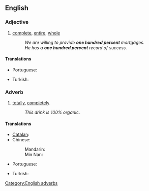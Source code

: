 ==English==

===Adjective===
{{en-adj|head=[[one]] [[hundred]] [[percent]]|-}}

# [[complete]], [[entire]], [[whole]]
#: ''We are willing to provide '''one hundred percent''' mortgages.''
#: ''He has a '''one hundred percent''' record of success.''

====Translations====
{{trans-top|complete, total}}
* Portuguese: {{t-|pt|cem por cento}}
{{trans-mid}}
* Turkish: {{t|tr|yüzde yüz}}
{{trans-bottom}}

===Adverb===
{{en-adv|head=[[one]] [[hundred]] [[percent]]|-}}

# [[totally]], [[completely]]
#: ''This drink is 100% organic.''

====Translations====
{{trans-top|completely, totally}}
* [[Catalan]]: {{t|ca|cent per cent}}
* Chinese:
*: Mandarin: {{t|zh|百分之百|tr=bǎifen zhi bǎi|sc=Hani}}
*: Min Nan: {{tø|nan|百分之百|tr=pah-hun chi pah|sc=Hans}}
* Portuguese: {{t-|pt|cem por cento}}
{{trans-mid}}
* Turkish: {{t|tr|yüzde yüz}}
{{trans-bottom}}

[[Category:English adverbs]]